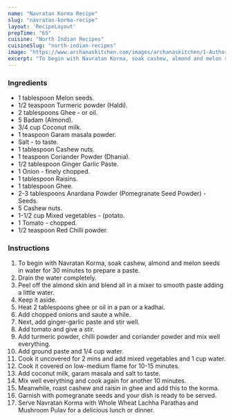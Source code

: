 ---
name: "Navratan Korma Recipe"
slug: "navratan-korma-recipe"
layout: 'RecipeLayout'
prepTime: "65"
cuisine: "North Indian Recipes"
cuisineSlug: "north-indian-recipes"
image: "https://www.archanaskitchen.com/images/archanaskitchen/1-Author/Preeti_Tamilarasan/Navratan_Korma.jpg"
excerpt: "To begin with Navratan Korma, soak cashew, almond and melon seeds in water for 30 minutes to prepare a paste"
---

### Ingredients

- 1 tablespoon Melon seeds.
- 1/2 teaspoon Turmeric powder (Haldi).
- 2 tablespoons Ghee - or oil.
- 5 Badam (Almond).
- 3/4 cup Coconut milk.
- 1 teaspoon Garam masala powder.
- Salt - to taste.
- 1 tablespoon Cashew nuts.
- 1 teaspoon Coriander Powder (Dhania).
- 1/2 tablespoon Ginger Garlic Paste.
- 1 Onion - finely chopped.
- 1 tablespoon Raisins.
- 1 tablespoon Ghee.
- 2-3 tablespoons Anardana Powder (Pomegranate Seed Powder) - Seeds.
- 5 Cashew nuts.
- 1-1/2 cup Mixed vegetables - (potato.
- 1 Tomato - chopped.
- 1/2 teaspoon Red Chilli powder.

### Instructions

1. To begin with Navratan Korma, soak cashew, almond and melon seeds in water for 30 minutes to prepare a paste.
1. Drain the water completely.
1. Peel off the almond skin and blend all in a mixer to smooth paste adding a little water.
1. Keep it aside.
1. Heat 2 tablespoons ghee or oil in a pan or a kadhai.
1. Add chopped onions and saute a while.
1. Next, add ginger-garlic paste and stir well.
1. Add tomato and give a stir.
1. Add turmeric powder, chilli powder and coriander powder and mix well everything.
1. Add ground paste and 1/4 cup water.
1. Cook it uncovered for 2 mins and add mixed vegetables and 1 cup water.
1. Cook it covered on low-medium flame for 10-15 minutes.
1. Add coconut milk, garam masala and salt to taste.
1. Mix well everything and cook again for another 10 minutes.
1. Meanwhile, roast cashew and raisin in ghee and add this to the korma.
1. Garnish with pomegranate seeds and your dish is ready to be served.
1. Serve Navratan Korma with Whole Wheat Lachha Parathas and Mushroom Pulav for a delicious lunch or dinner.
